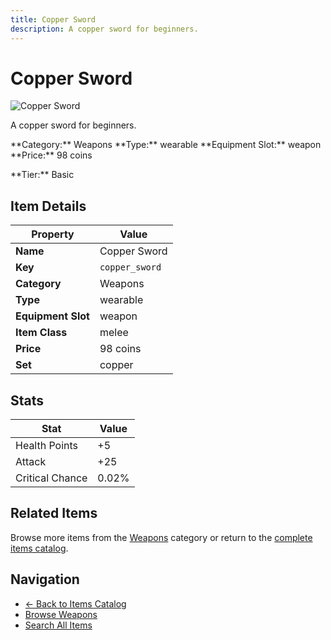 ```yaml
---
title: Copper Sword
description: A copper sword for beginners.
---
```


# Copper Sword

<div className="flex items-start gap-6 mb-8">
  <div className="flex-shrink-0">
    <img src="/assets/resources/crafting/weapons/swords/copper_sword.png" alt="Copper Sword" className="w-24 h-24 border rounded-lg" />
  </div>
  <div className="flex-1">
    <div className="space-y-2">
      <p className="text-lg text-muted-foreground">A copper sword for beginners.</p>
      <div className="flex flex-wrap gap-4 text-sm">
        <span className="px-2 py-1 bg-blue-100 dark:bg-blue-900 rounded-md">
          **Category:** Weapons
        </span>
        <span className="px-2 py-1 bg-green-100 dark:bg-green-900 rounded-md">
          **Type:** wearable
        </span>
        <span className="px-2 py-1 bg-purple-100 dark:bg-purple-900 rounded-md">
          **Equipment Slot:** weapon
        </span>
        <span className="px-2 py-1 bg-yellow-100 dark:bg-yellow-900 rounded-md">
          **Price:** 98 coins
        </span>
      </div>
      <p className="text-sm font-medium">**Tier:** Basic</p>
    </div>
  </div>
</div>

## Item Details

| Property | Value |
|----------|-------|
| **Name** | Copper Sword |
| **Key** | `copper_sword` |
| **Category** | Weapons |
| **Type** | wearable |
| **Equipment Slot** | weapon |
| **Item Class** | melee |
| **Price** | 98 coins |
| **Set** | copper |

## Stats

| Stat | Value |
|------|-------|
| Health Points | +5 |
| Attack | +25 |
| Critical Chance | 0.02% |

## Related Items

Browse more items from the [Weapons](/items#weapons) category or return to the [complete items catalog](/items).

## Navigation

- [← Back to Items Catalog](/items)
- [Browse Weapons](/items#weapons)
- [Search All Items](/items)
